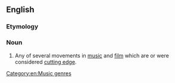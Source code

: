 {{also|new-wave|new wave}}
==English==
{{wikipedia}}

===Etymology===
{{calque|en|fr|Nouvelle Vague}}

===Noun===
{{en-noun|head=[[new|New]] [[wave|Wave]]|-}}

# Any of several movements in [[music]] and [[film]] which are or were considered [[cutting edge]].

[[Category:en:Music genres]]